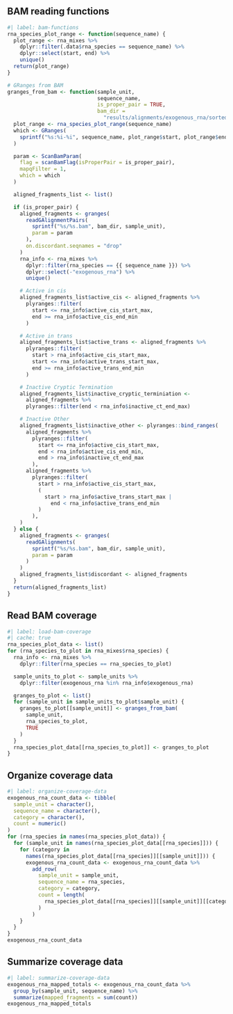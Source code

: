 ## BAM reading functions
```r
#| label: bam-functions
rna_species_plot_range <- function(sequence_name) {
  plot_range <- rna_mixes %>%
    dplyr::filter(.data$rna_species == sequence_name) %>%
    dplyr::select(start, end) %>%
    unique()
  return(plot_range)
}

# GRanges from BAM
granges_from_bam <- function(sample_unit,
                             sequence_name,
                             is_proper_pair = TRUE,
                             bam_dir =
                               "results/alignments/exogenous_rna/sorted") {
  plot_range <- rna_species_plot_range(sequence_name)
  which <- GRanges(
    sprintf("%s:%i-%i", sequence_name, plot_range$start, plot_range$end)
  )

  param <- ScanBamParam(
    flag = scanBamFlag(isProperPair = is_proper_pair),
    mapqFilter = 1,
    which = which
  )

  aligned_fragments_list <- list()

  if (is_proper_pair) {
    aligned_fragments <- granges(
      readGAlignmentPairs(
        sprintf("%s/%s.bam", bam_dir, sample_unit),
        param = param
      ),
      on.discordant.seqnames = "drop"
    )
    rna_info <- rna_mixes %>%
      dplyr::filter(rna_species == {{ sequence_name }}) %>%
      dplyr::select(-"exogenous_rna") %>%
      unique()

    # Active in cis
    aligned_fragments_list$active_cis <- aligned_fragments %>%
      plyranges::filter(
        start <= rna_info$active_cis_start_max,
        end >= rna_info$active_cis_end_min
      )

    # Active in trans
    aligned_fragments_list$active_trans <- aligned_fragments %>%
      plyranges::filter(
        start > rna_info$active_cis_start_max,
        start <= rna_info$active_trans_start_max,
        end >= rna_info$active_trans_end_min
      )

    # Inactive Cryptic Termination
    aligned_fragments_list$inactive_cryptic_terminiation <-
      aligned_fragments %>%
      plyranges::filter(end < rna_info$inactive_ct_end_max)

    # Inactive Other
    aligned_fragments_list$inactive_other <- plyranges::bind_ranges(
      aligned_fragments %>%
        plyranges::filter(
          start <= rna_info$active_cis_start_max,
          end < rna_info$active_cis_end_min,
          end > rna_info$inactive_ct_end_max
        ),
      aligned_fragments %>%
        plyranges::filter(
          start > rna_info$active_cis_start_max,
          (
            start > rna_info$active_trans_start_max |
              end < rna_info$active_trans_end_min
          )
        ),
    )
  } else {
    aligned_fragments <- granges(
      readGAlignments(
        sprintf("%s/%s.bam", bam_dir, sample_unit),
        param = param
      )
    )
    aligned_fragments_list$discordant <- aligned_fragments
  }
  return(aligned_fragments_list)
}
```

## Read BAM coverage
```r
#| label: load-bam-coverage
#| cache: true
rna_species_plot_data <- list()
for (rna_species_to_plot in rna_mixes$rna_species) {
  rna_info <- rna_mixes %>%
    dplyr::filter(rna_species == rna_species_to_plot)

  sample_units_to_plot <- sample_units %>%
    dplyr::filter(exogenous_rna %in% rna_info$exogenous_rna)

  granges_to_plot <- list()
  for (sample_unit in sample_units_to_plot$sample_unit) {
    granges_to_plot[[sample_unit]] <- granges_from_bam(
      sample_unit,
      rna_species_to_plot,
      TRUE
    )
  }
  rna_species_plot_data[[rna_species_to_plot]] <- granges_to_plot
}
```

## Organize coverage data
```r
#| label: organize-coverage-data
exogenous_rna_count_data <- tibble(
  sample_unit = character(),
  sequence_name = character(),
  category = character(),
  count = numeric()
)
for (rna_species in names(rna_species_plot_data)) {
  for (sample_unit in names(rna_species_plot_data[[rna_species]])) {
    for (category in
      names(rna_species_plot_data[[rna_species]][[sample_unit]])) {
      exogenous_rna_count_data <- exogenous_rna_count_data %>%
        add_row(
          sample_unit = sample_unit,
          sequence_name = rna_species,
          category = category,
          count = length(
            rna_species_plot_data[[rna_species]][[sample_unit]][[category]]
          )
        )
    }
  }
}
exogenous_rna_count_data
```

## Summarize coverage data
```r
#| label: summarize-coverage-data
exogenous_rna_mapped_totals <- exogenous_rna_count_data %>%
  group_by(sample_unit, sequence_name) %>%
  summarize(mapped_fragments = sum(count))
exogenous_rna_mapped_totals
```
